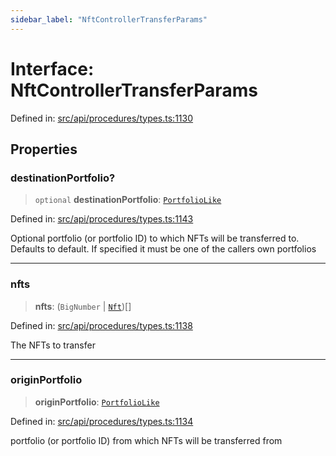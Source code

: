 ```yaml
---
sidebar_label: "NftControllerTransferParams"
---
```


# Interface: NftControllerTransferParams

Defined in: [src/api/procedures/types.ts:1130](https://github.com/PolymeshAssociation/polymesh-sdk/blob/bee6a2fe7a8ce5db42a6982e793782182cde2153/src/api/procedures/types.ts#L1130)

## Properties

### destinationPortfolio?

> `optional` **destinationPortfolio**: [`PortfolioLike`](../../../entities/types/type-aliases/PortfolioLike.mdx)

Defined in: [src/api/procedures/types.ts:1143](https://github.com/PolymeshAssociation/polymesh-sdk/blob/bee6a2fe7a8ce5db42a6982e793782182cde2153/src/api/procedures/types.ts#L1143)

Optional portfolio (or portfolio ID) to which NFTs will be transferred to. Defaults to default. If specified it must be one of the callers own portfolios

***

### nfts

> **nfts**: (`BigNumber` \| [`Nft`](../../../entities/Asset/NonFungible/Nft/classes/Nft.mdx))[]

Defined in: [src/api/procedures/types.ts:1138](https://github.com/PolymeshAssociation/polymesh-sdk/blob/bee6a2fe7a8ce5db42a6982e793782182cde2153/src/api/procedures/types.ts#L1138)

The NFTs to transfer

***

### originPortfolio

> **originPortfolio**: [`PortfolioLike`](../../../entities/types/type-aliases/PortfolioLike.mdx)

Defined in: [src/api/procedures/types.ts:1134](https://github.com/PolymeshAssociation/polymesh-sdk/blob/bee6a2fe7a8ce5db42a6982e793782182cde2153/src/api/procedures/types.ts#L1134)

portfolio (or portfolio ID) from which NFTs will be transferred from
